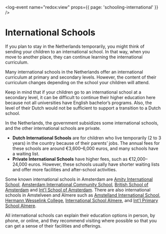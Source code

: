 <log-event name="redox:view" props={{ page: 'schooling-international' }} />

# International Schools

If you plan to stay in the Netherlands temporarily, you might think of sending your children to an international school. In that way, when you move to another place, they can continue learning the international curriculum.

Many international schools in the Netherlands offer an international curriculum at primary and secondary levels. However, the content of their curriculum changes depending on the school your children will attend.

Keep in mind that if your children go to an international school at a secondary level, it can be difficult to continue their higher education here because not all universities have English bachelor’s programs. Also, the level of their Dutch would not be sufficient to support a transition to a Dutch school.

In the Netherlands, the government subsidizes some international schools, and the other international schools are private.

-   **Dutch International Schools** are for children who live temporarily (2 to 3 years) in the country because of their parents’ jobs. The annual fees for these schools are around €3,600–6,000 euros, and many schools have a waiting list.
-   **Private International Schools** have higher fees, such as €12,000–24,000 euros. However, these schools usually have shorter waiting lists and offer more facilities and after-school activities.

Some known international schools in Amsterdam are [Amity International School](https://www.amityschool.nl/), [Amsterdam International Community School](https://aics.espritscholen.nl/home), [British School of Amsterdam](https://www.britams.nl/) and [Int'l School of Amsterdam](https://www.isa.nl/). There are also international schools in Amstelveen and Almere such as [Amstelland International School](https://amstelland-international-school.nl/), [Hermann Wesselink College](https://www.hethwc.nl/), [International School Almere](https://www.internationalschoolalmere.nl/), and [Int'l Primary School Almere](https://www.ipsalmere.nl/).

All international schools can explain their education options in person, by phone, or online, and they recommend visiting where possible so that you can get a sense of their facilities and offerings.
